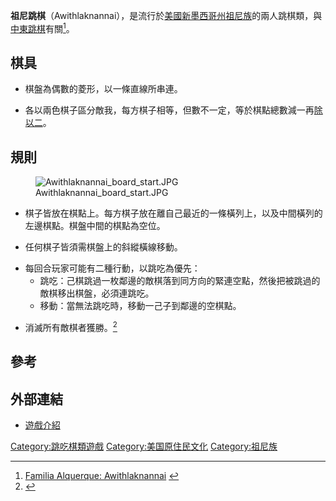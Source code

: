 '''祖尼跳棋'''（Awithlaknannai），是流行於[[美國|美國]][[新墨西哥州|新墨西哥州]][[祖尼族|祖尼族]]的兩人跳棋類，與[[中東跳棋|中東跳棋]]有關<ref>[http://divulgamat.ehu.es/weborriak/Exposiciones/Expode/JuegosEstrategia/Alquerque/Awithlaknannai.asp Familia Alquerque: Awithlaknannai] {{webarchive|url=https://web.archive.org/web/20100404084544/http://divulgamat.ehu.es/weborriak/Exposiciones/ExpoDe/JuegosEstrategia/Alquerque/Awithlaknannai.asp |date=2010-04-04 }}</ref>。

==棋具==

*棋盤為偶數的菱形，以一條直線所串連。

*各以兩色棋子區分敵我，每方棋子相等，但數不一定，等於棋點總數減一再[[除以二|除以二]]。

==規則==

[[File:Awithlaknannai_board_start.JPG|thumb]]

*棋子皆放在棋點上。每方棋子放在離自己最近的一條橫列上，以及中間橫列的左邊棋點。棋盤中間的棋點為空位。

*任何棋子皆須需棋盤上的斜縱橫線移動。

*每回合玩家可能有二種行動，以跳吃為優先：
**跳吃：己棋跳過一枚鄰邊的敵棋落到同方向的緊連空點，然後把被跳過的敵棋移出棋盤，必須連跳吃。
**移動：當無法跳吃時，移動一己子到鄰邊的空棋點。

*消滅所有敵棋者獲勝。<ref>{{Cite web |url=http://mathcentral.uregina.ca/RR/database/RR.09.00/treptau1/game10.html |title=Awithlaknannai Rules |access-date=2010-06-25 |archive-date=2020-11-14 |archive-url=https://web.archive.org/web/20201114002058/http://mathcentral.uregina.ca/RR/database/RR.09.00/treptau1/game10.html |dead-url=no }}</ref>

==參考==
<div class="references-small">
<references/>
</div>

==外部連結==

*[http://www.boardgamegeek.com/boardgame/13656/fighting-serpents 遊戲介紹] {{Wayback|url=http://www.boardgamegeek.com/boardgame/13656/fighting-serpents |date=20201028225320 }}


[[Category:跳吃棋類遊戲|Category:跳吃棋類遊戲]]
[[Category:美国原住民文化|Category:美国原住民文化]]
[[Category:祖尼族|Category:祖尼族]]
